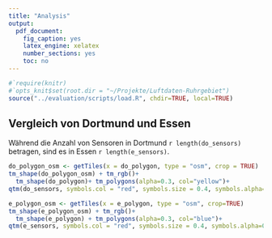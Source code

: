 ```yaml
---
title: "Analysis"
output: 
  pdf_document: 
    fig_caption: yes
    latex_engine: xelatex
    number_sections: yes
    toc: no
---
```


```r
#`require(knitr)
#`opts_knit$set(root.dir = "~/Projekte/Luftdaten-Ruhrgebiet")
source("../evaluation/scripts/load.R", chdir=TRUE, local=TRUE)
```

## Vergleich von Dortmund und Essen
Während die Anzahl von Sensoren in Dortmund `r length(do_sensors)` betragen, sind es in Essen `r length(e_sensors)`.

```r
do_polygon_osm <- getTiles(x = do_polygon, type = "osm", crop = TRUE)
tm_shape(do_polygon_osm) + tm_rgb()+
  tm_shape(do_polygon)+ tm_polygons(alpha=0.3, col="yellow")+
qtm(do_sensors, symbols.col = "red", symbols.size = 0.4, symbols.alpha=0.5)
```
```r
e_polygon_osm <- getTiles(x = e_polygon, type = "osm", crop=TRUE)
tm_shape(e_polygon_osm) + tm_rgb()+
  tm_shape(e_polygon) + tm_polygons(alpha=0.3, col="blue")+
qtm(e_sensors, symbols.col = "red", symbols.size = 0.4, symbols.alpha=0.5)
```
